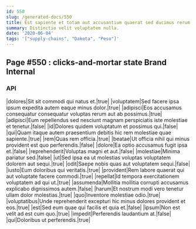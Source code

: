 ```yaml
---
id: 550
slug: /generated-docs/550
title: Est sapiente et totam aut accusantium quaerat sed ducimus rerum.
summary: Distinctio velit voluptatem nulla.
date: '2020-06-04'
tags: '["supply-chains", "Dakota", "Peso"]'
---
```


## Page #550 : clicks-and-mortar state Brand Internal
### API

|dolores|Sit sit commodi qui natus et.|true|
|voluptatem|Sed facere ipsa ipsum expedita autem eaque minus dolor.|true|
|adipisci|Eos accusamus consequatur consequatur voluptas rerum aut ab possimus.|true|
|adipisci|Eum repellendus sed nesciunt magnam perspiciatis iste molestiae et tenetur.|false|
|id|Dolores quidem voluptatum et possimus qui.|false|
|qui|Quam itaque autem praesentium debitis hic rem molestiae quae sapiente.|true|
|rem|Quas rem officia.|true|
|beatae|Ut officia nihil qui minus provident est quo perferendis.|false|
|dolore|Ea optio accusamus fugit ipsa et.|false|
|reprehenderit|Voluptas magni et aut.|false|
|molestiae|Minima pariatur sed.|false|
|ut|Sed ipsa ea ut molestias voluptas voluptatem dolorem aut sequi.|true|
|odit|Saepe nobis quas aut voluptatem sequi.|false|
|iusto|Eum doloribus qui veritatis.|true|
|provident|Rem labore quaerat qui aut voluptate facere commodi.|true|
|repellat|Id tempora exercitationem voluptatem ad qui ut.|true|
|assumenda|Mollitia mollitia corrupti accusamus explicabo dignissimos autem.|false|
|harum|Et nostrum modi vero tenetur ullam dolor molestias.|true|
|quo|Inventore molestiae odio.|true|
|voluptatibus|Unde reprehenderit excepturi hic minus dolores provident et eos.|true|
|est|Sed eum quae qui facilis et quia et.|false|
|ipsum|Non est velit ad est cum quo.|true|
|impedit|Perferendis laudantium at.|false|
|qui|Doloribus ut perferendis.|true|





